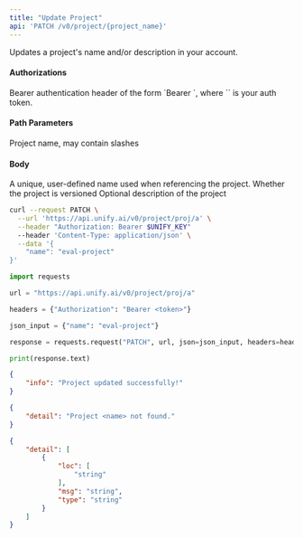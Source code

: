 ```yaml
---
title: "Update Project"
api: 'PATCH /v0/project/{project_name}'
---
```

Updates a project's name and/or description in your account.

#### Authorizations

<ParamField header="Authorization" type="string" required="true">
  Bearer authentication header of the form `Bearer <token>`, where `<token>` is your auth token.
</ParamField>

#### Path Parameters

<ParamField query="project_name" type="string" required="true">
Project name, may contain slashes
</ParamField>

#### Body

<ParamField body="name" type="string | null" >
A unique, user-defined name used when referencing  the project.
</ParamField>

<ParamField body="is_versioned" type="boolean | null" >
Whether the project is versioned
</ParamField>

<ParamField body="description" type="string | null" >
Optional description of the project
</ParamField>

<RequestExample>

```bash cURL
curl --request PATCH \
  --url 'https://api.unify.ai/v0/project/proj/a' \
  --header "Authorization: Bearer $UNIFY_KEY"
  --header 'Content-Type: application/json' \
  --data '{
    "name": "eval-project"
}'
```

```python Python
import requests

url = "https://api.unify.ai/v0/project/proj/a"

headers = {"Authorization": "Bearer <token>"}

json_input = {"name": "eval-project"}

response = requests.request("PATCH", url, json=json_input, headers=headers)

print(response.text)
```

</RequestExample>
<ResponseExample>

```json 200
{
    "info": "Project updated successfully!"
}
```

```json 404
{
    "detail": "Project <name> not found."
}
```

```json 422
{
    "detail": [
        {
            "loc": [
                "string"
            ],
            "msg": "string",
            "type": "string"
        }
    ]
}
```

</ResponseExample>
